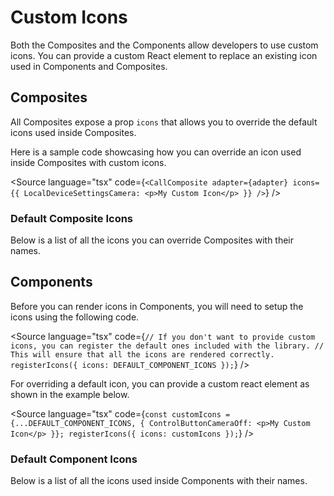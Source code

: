 
<Meta id="custom-icons" title="Concepts/Custom Icons" />

# Custom Icons

Both the Composites and the Components allow developers to use custom icons.
You can provide a custom React element to replace an existing icon used in Components and Composites.

## Composites

All Composites expose a prop `icons` that allows you to override the default icons used inside Composites.

Here is a sample code showcasing how you can override an icon used inside Composites with custom icons.

<Source
  language="tsx"
  code={`
<CallComposite
  adapter={adapter}
  icons={{
    LocalDeviceSettingsCamera: <p>My Custom Icon</p>
  }}
/>
  `}
/>

### Default Composite Icons

Below is a list of all the icons you can override Composites with their names.

<Canvas withSource="none">
  <IconGridWithSearch icons={DEFAULT_COMPOSITE_ICONS} />
</Canvas>

## Components

Before you can render icons in Components, you will need to setup the icons using the following code.

<Source
  language="tsx"
  code={`
// If you don't want to provide custom icons, you can register the default ones included with the library.
// This will ensure that all the icons are rendered correctly.
registerIcons({ icons: DEFAULT_COMPONENT_ICONS });
  `}
/>

For overriding a default icon, you can provide a custom react element as shown in the example below.

<Source
  language="tsx"
  code={`
const customIcons = {...DEFAULT_COMPONENT_ICONS, {
  ControlButtonCameraOff: <p>My Custom Icon</p>
}};
registerIcons({ icons: customIcons });
  `}
/>

### Default Component Icons

Below is a list of all the icons used inside Components with their names.

<Canvas withSource="none">
  <IconGridWithSearch icons={DEFAULT_COMPONENT_ICONS} />
</Canvas>
